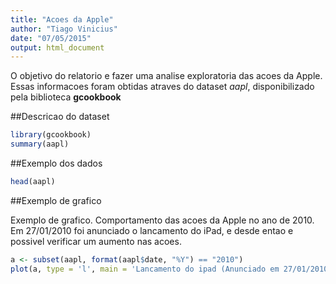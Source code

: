 ```yaml
---
title: "Acoes da Apple"
author: "Tiago Vinicius"
date: "07/05/2015"
output: html_document
---
```


O objetivo do relatorio e fazer uma analise exploratoria das acoes da Apple. Essas informacoes foram obtidas atraves do dataset *aapl*, disponibilizado pela biblioteca **gcookbook**

##Descricao do dataset
```r
library(gcookbook)
summary(aapl)
```

##Exemplo dos dados

```r
head(aapl)
```


##Exemplo de grafico

Exemplo de grafico. Comportamento das acoes da Apple no ano de 2010. Em 27/01/2010 foi anunciado o lancamento do iPad, e desde entao e possivel verificar um aumento nas acoes.

```r
a <- subset(aapl, format(aapl$date, "%Y") == "2010")
plot(a, type = 'l', main = 'Lancamento do ipad (Anunciado em 27/01/2010)', xlab = 'Meses do ano 2010', ylab = 'Preco das acoes')
```

